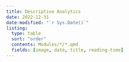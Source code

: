 ```yaml
---
title: Descriptive Analytics
date: 2022-12-31
date-modified: "`r Sys.Date()`"
listing: 
  type: table
  sort: "order"
  contents: Modules/*/*.qmd
  fields: [image, date, title, reading-time]
---
```


